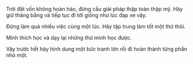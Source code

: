 Trời đất vốn không hoàn hảo, đừng cầu giải pháp thập toàn thập mỹ. Hãy giữ thăng bằng và tiếp tục đi tới giống như lúc đạp xe vậy.

Đừng làm quá nhiều việc cùng một lúc. Hãy tập trung làm tốt một thứ thôi.

Mình thích học và dạy lại những thứ mình học được.

Vậy trước hết hãy hình dung một bức tranh lớn rồi đi hoàn thành từng phần nhỏ một.
